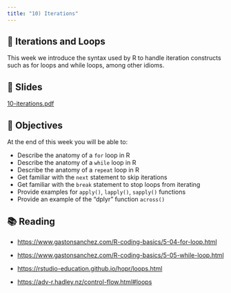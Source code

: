 ```yaml
---
title: "10) Iterations"
---
```



## 📖 Iterations and Loops

This week we introduce the syntax used by R to handle iteration constructs such as 
for loops and while loops, among other idioms.



## 📰 Slides

[10-iterations.pdf](../slides/10-iterations.pdf)



## 🎯 Objectives

At the end of this week you will be able to:

- Describe the anatomy of a `for` loop in R
- Describe the anatomy of a `while` loop in R
- Describe the anatomy of a `repeat` loop in R
- Get familiar with the `next` statement to skip iterations
- Get familiar with the `break` statement to stop loops from iterating
- Provide examples for `apply()`, `lapply()`, `sapply()` functions
- Provide an example of the "dplyr" function `across()`



## 📚 Reading

- <a href="https://www.gastonsanchez.com/R-coding-basics/5-04-for-loop.html" target="_blank">https://www.gastonsanchez.com/R-coding-basics/5-04-for-loop.html</a>

- <a href="https://www.gastonsanchez.com/R-coding-basics/5-05-while-loop.html" target="_blank">https://www.gastonsanchez.com/R-coding-basics/5-05-while-loop.html</a>

- <a href="https://rstudio-education.github.io/hopr/loops.html" target="_blank">https://rstudio-education.github.io/hopr/loops.html</a>

- <a href="https://adv-r.hadley.nz/control-flow.html#loops" target="_blank">https://adv-r.hadley.nz/control-flow.html#loops</a>


